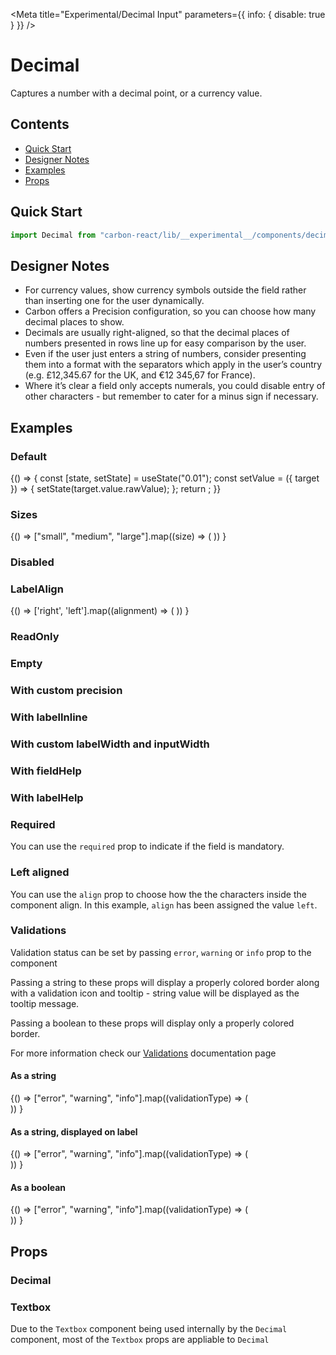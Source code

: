 

<Meta
  title="Experimental/Decimal Input"
  parameters={{ info: { disable: true } }}
/>

# Decimal
Captures a number with a decimal point, or a currency value.

## Contents
- [Quick Start](#quick-start)
- [Designer Notes](#designer-notes)
- [Examples](#examples)
- [Props](#props)


## Quick Start

```javascript
import Decimal from "carbon-react/lib/__experimental__/components/decimal";
```

## Designer Notes
- For currency values, show currency symbols outside the field rather than inserting one for the user dynamically.
- Carbon offers a Precision configuration, so you can choose how many decimal places to show.
- Decimals are usually right-aligned, so that the decimal places of numbers presented in rows line up for easy comparison by the user.
- Even if the user just enters a string of numbers, consider presenting them into a format with the separators which apply in the user’s country (e.g. £12,345.67 for the UK, and €12 345,67 for France).
- Where it’s clear a field only accepts numerals, you could disable entry of other characters - but remember to cater for a minus sign if necessary.

## Examples

### Default

<Preview>
  <Story name="default">
    {() => {
      const [state, setState] = useState("0.01");
      const setValue = ({ target }) => {
        setState(target.value.rawValue);
      };
      return <Decimal label="Decimal" value={state} onChange={setValue} />;
    }}
  </Story>
</Preview>

### Sizes

<Preview>
  <Story name="sizes">
    {() =>
      ["small", "medium", "large"].map((size) => (
        <Decimal
          key={`Decimal - ${size}`}
          label={`Decimal - ${size}`}
          value="0.01"
          size={size}
          mb={2}
        />
      ))
    }
  </Story>
</Preview>

### Disabled

<Preview>
  <Story name="disabled">
    <Decimal label="Decimal" value="0.01" disabled />
  </Story>
</Preview>

### LabelAlign

<Preview>
  <Story name="labelAlign">
     {() => 
      ['right', 'left'].map((alignment) => (
        <Decimal
          label="Decimal"
          labelInline
          inputWidth={50}
          key={alignment} 
          labelAlign={alignment}
          value="0.01"
        />
      ))
    }
  </Story>
</Preview>

### ReadOnly

<Preview>
  <Story name="readOnly">
    <Decimal label="Decimal" value="0.01" readOnly />
  </Story>
</Preview>

### Empty

<Preview>
  <Story name="empty">
    <Decimal label="Decimal" allowEmptyValue />
  </Story>
</Preview>

### With custom precision

<Preview>
  <Story name="with custom precision">
    <Decimal label="Decimal" value="0.0001" precision={4} />
  </Story>
</Preview>

### With labelInline

<Preview>
  <Story name="with labelInline" parameters={{ chromatic: { disable: true }}}>
    <Decimal label="Decimal" value="0.01" labelInline />
  </Story>
</Preview>

### With custom labelWidth and inputWidth

<Preview>
  <Story name="with custom labelWidth and inputWidth">
    <Decimal
      label="Decimal"
      value="0.01"
      labelInline
      labelWidth={10}
      inputWidth={90}
    />
  </Story>
</Preview>

### With fieldHelp

<Preview>
  <Story name="with fieldHelp">
    <Decimal label="Decimal" value="0.01" fieldHelp="Help" />
  </Story>
</Preview>

### With labelHelp

<Preview>
  <Story name="with labelHelp">
    <Decimal label="Decimal" value="0.01" labelHelp="Help" />
  </Story>
</Preview>

### Required

You can use the `required` prop to indicate if the field is mandatory.

<Preview>
  <Story name="required">
    <Decimal label="Decimal" value="0.01" required />
  </Story>
</Preview>

### Left aligned

You can use the `align` prop to choose how the the characters inside the component align. 
In this example, `align` has been assigned the value `left`.

<Preview>
  <Story name="left aligned">
    <Decimal label="Decimal" value="0.01" align="left" />
  </Story>
</Preview>

### Validations

Validation status can be set by passing `error`, `warning` or `info` prop to the component

Passing a string to these props will display a properly colored border along with a validation icon and tooltip - string value will be displayed as the tooltip message.

Passing a boolean to these props will display only a properly colored border.

For more information check our [Validations](?path=/docs/documentation-validations--page "Validations") documentation page

#### As a string

<Preview>
  <Story name="validations - string - component">
    {() =>
      ["error", "warning", "info"].map((validationType) => (
        <div key={`${validationType}-string-component`}>
          <Decimal
            label="Decimal"
            value="0.01"
            {...{ [validationType]: "Message" }}
            mb={2}
          />
          <Decimal
            label="Decimal - readOnly"
            value="0.01"
            readOnly
            {...{ [validationType]: "Message" }}
            mb={2}
          />
        </div>
      ))
    }
  </Story>
</Preview>

#### As a string, displayed on label

<Preview>
  <Story name="validations - string - label">
    {() =>
      ["error", "warning", "info"].map((validationType) => (
        <div key={`${validationType}-string-label`}>
          <Decimal
            label="Decimal"
            value="0.01"
            validationOnLabel
            {...{ [validationType]: "Message" }}
            mb={2}
          />
          <Decimal
            label="Decimal - readOnly"
            value="0.01"
            validationOnLabel
            readOnly
            {...{ [validationType]: "Message" }}
            mb={2}
          />
        </div>
      ))
    }
  </Story>
</Preview>

#### As a boolean

<Preview>
  <Story name="validations - boolean">
    {() =>
      ["error", "warning", "info"].map((validationType) => (
        <div key={`${validationType}-boolean-component`}>
          <Decimal
            label="Decimal"
            value="0.01"
            {...{ [validationType]: true }}
            mb={2}
          />
          <Decimal
            label="Decimal - readOnly"
            value="0.01"
            readOnly
            {...{ [validationType]: true }}
            mb={2}
          />
        </div>
      ))
    }
  </Story>
</Preview>

## Props

### Decimal

<Props of={Decimal} />

### Textbox

Due to the `Textbox` component being used internally by the `Decimal` component, most of the `Textbox` props are appliable to `Decimal`

<Props of={OriginalTextbox} />

